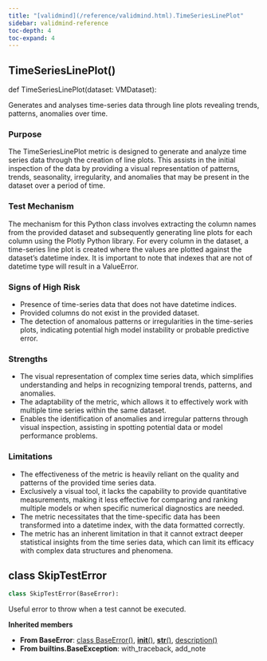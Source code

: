 ```yaml
---
title: "[validmind](/reference/validmind.html).TimeSeriesLinePlot"
sidebar: validmind-reference
toc-depth: 4
toc-expand: 4
---
```


## TimeSeriesLinePlot[()]{.muted}

<!-- function.qmd.jinja2 - function signature -->

::: {.signature}

<span class="signature">
<span class="kw">def</span> <span class="name">TimeSeriesLinePlot</span>(<span class="param"><span class="n">dataset</span><span class="p">:</span> <span class="n">VMDataset</span></span>):</span>
</span>

:::

Generates and analyses time-series data through line plots revealing trends, patterns, anomalies over time.

### Purpose

The TimeSeriesLinePlot metric is designed to generate and analyze time series data through the creation of line plots. This assists in the initial inspection of the data by providing a visual representation of patterns, trends, seasonality, irregularity, and anomalies that may be present in the dataset over a period of time.

### Test Mechanism

The mechanism for this Python class involves extracting the column names from the provided dataset and subsequently generating line plots for each column using the Plotly Python library. For every column in the dataset, a time-series line plot is created where the values are plotted against the dataset's datetime index. It is important to note that indexes that are not of datetime type will result in a ValueError.

### Signs of High Risk

- Presence of time-series data that does not have datetime indices.
- Provided columns do not exist in the provided dataset.
- The detection of anomalous patterns or irregularities in the time-series plots, indicating potential high model instability or probable predictive error.

### Strengths

- The visual representation of complex time series data, which simplifies understanding and helps in recognizing temporal trends, patterns, and anomalies.
- The adaptability of the metric, which allows it to effectively work with multiple time series within the same dataset.
- Enables the identification of anomalies and irregular patterns through visual inspection, assisting in spotting potential data or model performance problems.

### Limitations

- The effectiveness of the metric is heavily reliant on the quality and patterns of the provided time series data.
- Exclusively a visual tool, it lacks the capability to provide quantitative measurements, making it less effective for comparing and ranking multiple models or when specific numerical diagnostics are needed.
- The metric necessitates that the time-specific data has been transformed into a datetime index, with the data formatted correctly.
- The metric has an inherent limitation in that it cannot extract deeper statistical insights from the time series data, which can limit its efficacy with complex data structures and phenomena.

## [class]{.muted} SkipTestError

<!-- class.qmd.jinja2 - class definition -->

```python
class SkipTestError(BaseError):
```

Useful error to throw when a test cannot be executed.

**Inherited members**

- **From BaseError**: [class BaseError[()]{.muted}](#class-baseerror), [__init__[()]{.muted}](#__init__), [__str__[()]{.muted}](#__str__), [description[()]{.muted}](#description)
- **From builtins.BaseException**: with_traceback, add_note
